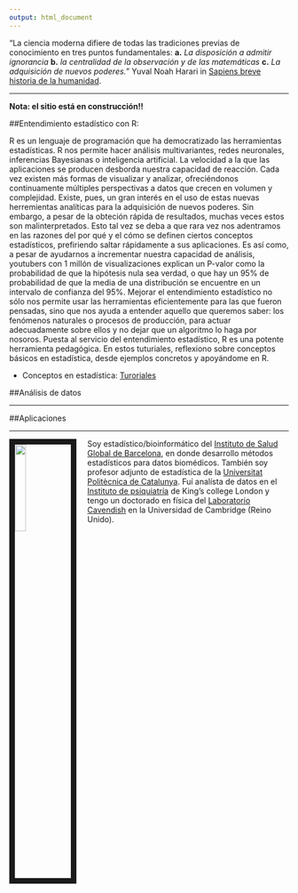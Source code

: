 ```yaml
---
output: html_document
---
```

<link rel="stylesheet" href="styles.css" type="text/css">
"La ciencia moderna difiere de todas las tradiciones previas de conocimiento en tres puntos fundamentales: **a.** *La disposición a admitir ignorancia* **b.** *la centralidad de la observación y de las matemáticas* **c.** *La adquisición de nuevos poderes.*" Yuval Noah Harari in [Sapiens breve historia de la humanidad](https://www.ynharari.com/book/sapiens/). 

*******************
**Nota: el sitio está en construcción!!**

##Entendimiento estadístico con R:

R es un lenguaje de programación que ha democratizado las herramientas estadísticas. R nos permite hacer análisis multivariantes, redes neuronales, inferencias Bayesianas o inteligencia artificial. La velocidad a la que las aplicaciones se producen desborda nuestra capacidad de reacción. Cada vez existen más formas de visualizar y analizar, ofreciéndonos continuamente múltiples perspectivas a datos que crecen en volumen y complejidad. Existe, pues, un gran interés en el uso de estas nuevas herremientas analíticas para la adquisición de nuevos poderes. Sin embargo, a pesar de la obteción rápida de resultados, muchas veces estos son malinterpretados. Esto tal vez se deba a que rara vez nos adentramos en las razones del por qué y el cómo se definen ciertos conceptos estadísticos, prefiriendo saltar rápidamente a sus aplicaciones. Es así como, a pesar de ayudarnos a incrementar nuestra capacidad de análisis, youtubers con 1 millón de visualizaciones explican un P-valor como la probabilidad de que la hipótesis nula sea verdad, o que hay un 95% de probabilidad de que la media de una distribución se encuentre en un intervalo de confianza del 95%. Mejorar el entendimiento estadístico no sólo nos permite usar las herramientas eficientemente para las que fueron pensadas, sino que nos ayuda a entender aquello que queremos saber: los fenómenos naturales o procesos de producción, para actuar adecuadamente sobre ellos y no dejar que un algoritmo lo haga por nosoros. Puesta al servicio del entendimiento estadístico, R es una potente herramienta pedagógica. En estos tuturiales, reflexiono sobre conceptos básicos en estadística, desde ejemplos concretos y apoyándome en R.                

- Conceptos en estadística: [Turoriales](https://alejandro-isglobal.github.io/teaching.html) 

##Análisis de datos


------------

##Aplicaciones


------------



<img src="images/alejandro.jpg" style="width:20%; border:10px solid; margin-right: 20px" align="left">

Soy estadístico/bioinformático del [Instituto de Salud Global de Barcelona](https://www.isglobal.org/), en donde desarrollo métodos estadísticos para datos biomédicos. También soy profesor adjunto de estadística de la [Universitat Politècnica de Catalunya](https://eebe.upc.edu/es). Fuí analísta de datos en el [Instituto de psiquiatría](https://www.kcl.ac.uk/ioppn) de King’s college London y tengo un doctorado en física del [Laboratorio Cavendish](https://www.phy.cam.ac.uk/) en la Universidad de Cambridge (Reino Unido).


